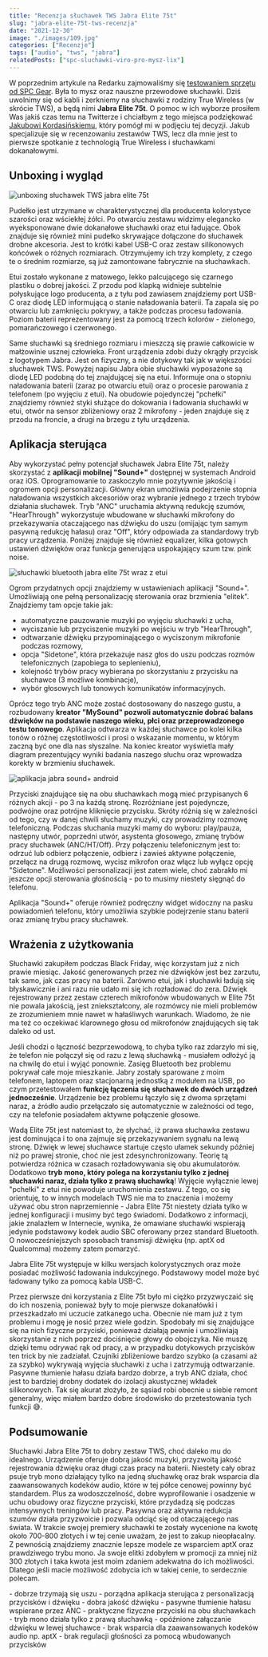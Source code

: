 ```yaml
---
title: "Recenzja słuchawek TWS Jabra Elite 75t"
slug: "jabra-elite-75t-tws-recenzja"
date: "2021-12-30"
image: "./images/109.jpg"
categories: ["Recenzje"]
tags: ["audio", "tws", "jabra"]
relatedPosts: ["spc-sluchawki-viro-pro-mysz-lix"]
---
```


W poprzednim artykule na Redarku zajmowaliśmy się [testowaniem sprzętu od SPC Gear](/spc-sluchawki-viro-pro-mysz-lix). Była to mysz oraz nauszne przewodowe słuchawki. Dziś uwolnimy się od kabli i zerkniemy na słuchawki z rodziny True Wireless (w skrócie TWS), a będą nimi **Jabra Elite 75t**. O pomoc w ich wyborze prosiłem Was jakiś czas temu na Twitterze i chciałbym z tego miejsca podziękować [Jakubowi Kordasińskiemu](https://twitter.com/kordaal), który pomógł mi w podjęciu tej decyzji. Jakub specjalizuje się w recenzowaniu zestawów TWS, lecz dla mnie jest to pierwsze spotkanie z technologią True Wireless i słuchawkami dokanałowymi.

## Unboxing i wygląd

![unboxing słuchawek TWS jabra elite 75t](images/jabra_elite_75t_unboxing_redark.jpg)

Pudełko jest utrzymane w charakterystycznej dla producenta kolorystyce szarości oraz wściekłej żółci. Po otwarciu zestawu widzimy elegancko wyeksponowane dwie dokanałowe słuchawki oraz etui ładujące. Obok znajduje się również mini pudełko skrywające dołączone do słuchawek drobne akcesoria. Jest to krótki kabel USB-C oraz zestaw silikonowych końcówek o różnych rozmiarach. Otrzymujemy ich trzy komplety, z czego te o średnim rozmiarze, są już zamontowane fabrycznie na słuchawkach.

Etui zostało wykonane z matowego, lekko palcującego się czarnego plastiku o dobrej jakości. Z przodu pod klapką widnieje subtelnie połyskujące logo producenta, a z tyłu pod zawiasem znajdziemy port USB-C oraz diodę LED informującą o stanie naładowania baterii. Ta zapala się po otwarciu lub zamknięciu pokrywy, a także podczas procesu ładowania. Poziom baterii reprezentowany jest za pomocą trzech kolorów - zielonego, pomarańczowego i czerwonego.

<AdSense />

Same słuchawki są średniego rozmiaru i mieszczą się prawie całkowicie w małżowinie usznej człowieka. Front urządzenia zdobi duży okrągły przycisk z logotypem Jabra. Jest on fizyczny, a nie dotykowy tak jak w większości słuchawek TWS. Powyżej napisu Jabra obie słuchawki wyposażone są diodę LED podobną do tej znajdującej się na etui. Informuje ona o stopniu naładowania baterii (zaraz po otwarciu etui) oraz o procesie parowania z telefonem (po wyjęciu z etui). Na obudowie pojedynczej "pchełki" znajdziemy również styki służące do dokowania i ładowania słuchawki w etui, otwór na sensor zbliżeniowy oraz 2 mikrofony - jeden znajduje się z przodu na froncie, a drugi na brzegu z tyłu urządzenia.

## Aplikacja sterująca

Aby wykorzystać pełny potencjał słuchawek Jabra Elite 75t, należy skorzystać z **aplikacji mobilnej "Sound+"** dostępnej w systemach Android oraz iOS. Oprogramowanie to zaskoczyło mnie pozytywnie jakością i ogromem opcji personalizacji. Główny ekran umożliwia podejrzenie stopnia naładowania wszystkich akcesoriów oraz wybranie jednego z trzech trybów działania słuchawek. Tryb "ANC" uruchamia aktywną redukcję szumów, "HearThrough" wykorzystuje wbudowane w słuchawki mikrofony do przekazywania otaczającego nas dźwięku do uszu (omijając tym samym pasywną redukcję hałasu) oraz "Off", który odpowiada za standardowy tryb pracy urządzenia. Poniżej znajduje się również equalizer, kilka gotowych ustawień dźwięków oraz funkcja generująca uspokajający szum tzw. pink noise.

![słuchawki bluetooth jabra elite 75t wraz z etui](images/jabra_elite_75t_etui_redark.jpg)

Ogrom przydatnych opcji znajdziemy w ustawieniach aplikacji "Sound+". Umożliwiają one pełną personalizację sterowania oraz brzmienia "elitek". Znajdziemy tam opcje takie jak:

- automatyczne pauzowanie muzyki po wyjęciu słuchawki z ucha,
- wyciszanie lub przyciszenie muzyki po wejściu w tryb "HearThrough",
- odtwarzanie dźwięku przypominającego o wyciszonym mikrofonie podczas rozmowy,
- opcja "Sidetone", która przekazuje nasz głos do uszu podczas rozmów telefonicznych (zapobiega to seplenieniu),
- kolejność trybów pracy wybierana po skorzystaniu z przycisku na słuchawce (3 możliwe kombinacje),
- wybór głosowych lub tonowych komunikatów informacyjnych.

Oprócz tego tryb ANC może zostać dostosowany do naszego gustu, a rozbudowany **kreator "MySound" pozwoli automatycznie dobrać balans dźwięków na podstawie naszego wieku, płci oraz przeprowadzonego testu tonowego**. Aplikacja odtwarza w każdej słuchawce po kolei kilka tonów o różnej częstotliwości i prosi o wskazanie momentu, w którym zaczną być one dla nas słyszalne. Na koniec kreator wyświetla mały diagram prezentujący wyniki badania naszego słuchu oraz wprowadza korekty w brzmieniu słuchawek.

![aplikacja jabra sound+ android](images/soundplus_screenshots_redark.jpg)

Przyciski znajdujące się na obu słuchawkach mogą mieć przypisanych 6 różnych akcji - po 3 na każdą stronę. Rozróżniane jest pojedyncze, podwójne oraz potrójne kliknięcie przycisku. Skróty różnią się w zależności od tego, czy w danej chwili słuchamy muzyki, czy prowadzimy rozmowę telefoniczną. Podczas słuchania muzyki mamy do wyboru: play/pauza, następny utwór, poprzedni utwór, asystenta głosowego, zmianę trybów pracy słuchawek (ANC/HT/Off). Przy połączeniu telefonicznym jest to: odrzuć lub odbierz połączenie, odbierz i zawieś aktywne połączenie, przełącz na drugą rozmowę, wycisz mikrofon oraz włącz lub wyłącz opcję "Sidetone". Możliwości personalizacji jest zatem wiele, choć zabrakło mi jeszcze opcji sterowania głośnością - po to musimy niestety sięgnąć do telefonu.

<InfoBlock>
Aplikacja "Sound+" oferuje również podręczny widget widoczny na pasku powiadomień telefonu, który umożliwia szybkie podejrzenie stanu baterii oraz zmianę trybu pracy słuchawek.
</InfoBlock>

<AdSense />

## Wrażenia z użytkowania

Słuchawki zakupiłem podczas Black Friday, więc korzystam już z nich prawie miesiąc. Jakość generowanych przez nie dźwięków jest bez zarzutu, tak samo, jak czas pracy na baterii. Zarówno etui, jak i słuchawki ładują się błyskawicznie i ani razu nie udało mi się ich rozładować do zera. Dźwięk rejestrowany przez zestaw czterech mikrofonów wbudowanych w Elite 75t nie powala jakością, jest zniekształcony, ale rozmówcy nie mieli problemów ze zrozumieniem mnie nawet w hałaśliwych warunkach. Wiadomo, że nie ma też co oczekiwać klarownego głosu od mikrofonów znajdujących się tak daleko od ust.

Jeśli chodzi o łączność bezprzewodową, to chyba tylko raz zdarzyło mi się, że telefon nie połączył się od razu z lewą słuchawką - musiałem odłożyć ją na chwilę do etui i wyjąć ponownie. Zasięg Bluetooth bez problemu pokrywał całe moje mieszkanie. Jabry zostały sparowane z moim telefonem, laptopem oraz stacjonarną jednostką z modułem na USB, po czym przetestowałem **funkcję łączenia się słuchawek do dwóch urządzeń jednocześnie**. Urządzenie bez problemu łączyło się z dwoma sprzętami naraz, a źródło audio przełączało się automatycznie w zależności od tego, czy na telefonie posiadałem aktywne połączenie głosowe.

Wadą Elite 75t jest natomiast to, że słychać, iż prawa słuchawka zestawu jest dominująca i to ona zajmuje się przekazywaniem sygnału na lewą stronę. Dźwięk w lewej słuchawce startuje często ułamek sekundy później niż po prawej stronie, choć nie jest zdesynchronizowany. Teorię tą potwierdza różnica w czasach rozładowywania się obu akumulatorów. Dodatkowo **tryb mono, który polega na korzystaniu tylko z jednej słuchawki naraz, działa tylko z prawą słuchawką**! Wyjęcie wyłącznie lewej "pchełki" z etui nie powoduje uruchomienia zestawu. Z tego, co się orientuję, to w innych modelach TWS nie ma to znaczenia i możemy używać obu stron naprzemiennie - Jabra Elite 75t niestety działa tylko w jednej konfiguracji i musimy być tego świadomi. Dodatkowo z informacji, jakie znalazłem w Internecie, wynika, że omawiane słuchawki wspierają jedynie podstawowy kodek audio SBC oferowany przez standard Bluetooth. O nowocześniejszych sposobach transmisji dźwięku (np. aptX od Qualcomma) możemy zatem pomarzyć.

<InfoBlock>
Jabra Elite 75t występuje w kilku wersjach kolorystycznych oraz może posiadać możliwość ładowania indukcyjnego. Podstawowy model może być ładowany tylko za pomocą kabla USB-C.
</InfoBlock>

Przez pierwsze dni korzystania z Elite 75t było mi ciężko przyzwyczaić się do ich noszenia, ponieważ były to moje pierwsze dokanałówki i przeszkadzało mi uczucie zatkanego ucha. Obecnie nie mam już z tym problemu i mogę je nosić przez wiele godzin. Spodobały mi się znajdujące się na nich fizyczne przyciski, ponieważ działają pewnie i umożliwiają skorzystanie z nich poprzez dociśnięcie głowy do obojczyka. Nie muszę dzięki temu odrywać rąk od pracy, a w przypadku dotykowych przycisków ten trick by nie zadziałał. Czujniki zbliżeniowe bardzo szybko (a czasami aż za szybko) wykrywają wyjęcia słuchawki z ucha i zatrzymują odtwarzanie. Pasywne tłumienie hałasu działa bardzo dobrze, a tryb ANC działa, choć jest to bardziej drobny dodatek do izolacji akustycznej wkładek silikonowych. Tak się akurat złożyło, że sąsiad robi obecnie u siebie remont generalny, więc miałem bardzo dobre środowisko do przetestowania tych funkcji 😅.

<AdSense />

## Podsumowanie

Słuchawki Jabra Elite 75t to dobry zestaw TWS, choć daleko mu do idealnego. Urządzenie oferuje dobrą jakość muzyki, przyzwoitą jakość rejestrowania dźwięku oraz długi czas pracy na baterii. Niestety cały obraz psuje tryb mono działający tylko na jedną słuchawkę oraz brak wsparcia dla zaawansowanych kodeków audio, które w tej półce cenowej powinny być standardem. Plus za wodoszczelność, dobre wyprofilowanie i osadzenie w uchu obudowy oraz fizyczne przyciski, które przydadzą się podczas intensywnych treningów lub pracy. Pasywna oraz aktywna redukcja szumów działa przyzwoicie i pozwala odciąć się od otaczającego nas świata. W trakcie swojej premiery słuchawki te zostały wycenione na kwotę około 700-800 złotych i w tej cenie uważam, że jest to zakup nieopłacalny. Z pewnością znajdziemy znacznie lepsze modele ze wsparciem aptX oraz prawdziwego trybu mono. Ja swoje elitki zdobyłem w promocji za mniej niż 300 złotych i taka kwota jest moim zdaniem adekwatna do ich możliwości. Dlatego jeśli macie możliwość zdobycia ich w takiej cenie, to serdecznie polecam.

<GoodList>
- dobrze trzymają się uszu
- porządna aplikacja sterująca z personalizacją przycisków i dźwięku
- dobra jakość dźwięku
- pasywne tłumienie hałasu wspierane przez ANC
- praktyczne fizyczne przyciski na obu słuchawkach
</GoodList>

<BadList>
- tryb mono działa tylko z prawą słuchawką
- opóźnione załączanie dźwięku w lewej słuchawce
- brak wsparcia dla zaawansowanych kodeków audio np. aptX
- brak regulacji głośności za pomocą wbudowanych przycisków
</BadList>
